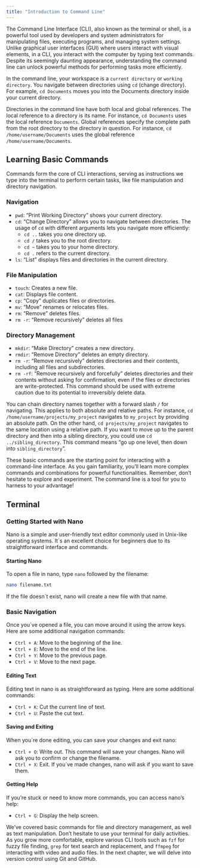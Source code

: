 ```yaml
---
title: "Introduction to Command Line"
---
```


The Command Line Interface (CLI), also known as the terminal or shell, is a powerful tool used by developers and system administrators for manipulating files, executing programs, and managing system settings. Unlike graphical user interfaces (GUI) where users interact with visual elements, in a CLI, you interact with the computer by typing text commands. Despite its seemingly daunting appearance, understanding the command line can unlock powerful methods for performing tasks more efficiently.

In the command line, your workspace is a `current directory` or `working directory`. You navigate between directories using `cd` (change directory). For example, `cd Documents` moves you into the Documents directory inside your current directory.

Directories in the command line have both local and global references. The local reference to a directory is its name. For instance, `cd Documents` uses the local reference `Documents`. Global references specify the complete path from the root directory to the directory in question. For instance, `cd /home/username/Documents` uses the global reference `/home/username/Documents`.

## Learning Basic Commands

Commands form the core of CLI interactions, serving as instructions we type into the terminal to perform certain tasks, like file manipulation and directory navigation.

### Navigation

- `pwd`: "Print Working Directory" shows your current directory.
- `cd`: "Change Directory" allows you to navigate between directories. The usage of `cd` with different arguments lets you navigate more efficiently:
   - `cd ..` takes you one directory up.
   - `cd /` takes you to the root directory.
   - `cd ~` takes you to your home directory.
   - `cd .` refers to the current directory.
- `ls`: "List" displays files and directories in the current directory.

### File Manipulation

- `touch`: Creates a new file.
- `cat`: Displays file content.
- `cp`: "Copy" duplicates files or directories.
- `mv`: "Move" renames or relocates files.
- `rm`: "Remove" deletes files.
- `rm -r`: "Remove recursively" deletes all files

### Directory Management

- `mkdir`: "Make Directory" creates a new directory.
- `rmdir`: "Remove Directory" deletes an empty directory.
- `rm -r`: "Remove recursively" deletes directories and their contents, including all files and subdirectories.
- `rm -rf`: "Remove recursively and forcefully" deletes directories and their contents without asking for confirmation, even if the files or directories are write-protected. This command should be used with extreme caution due to its potential to irreversibly delete data.

You can chain directory names together with a forward slash `/` for navigating. This applies to both absolute and relative paths. For instance, `cd /home/username/projects/my_project` navigates to `my_project` by providing an absolute path. On the other hand, `cd projects/my_project` navigates to the same location using a relative path. If you want to move up to the parent directory and then into a sibling directory, you could use `cd ../sibling_directory`. This command means "go up one level, then down into `sibling_directory`".

These basic commands are the starting point for interacting with a command-line interface. As you gain familiarity, you'll learn more complex commands and combinations for powerful functionalities. Remember, don't hesitate to explore and experiment. The command line is a tool for you to harness to your advantage!

## Terminal

### Getting Started with Nano

Nano is a simple and user-friendly text editor commonly used in Unix-like operating systems. It`s an excellent choice for beginners due to its straightforward interface and commands.

#### Starting Nano

To open a file in nano, type `nano` followed by the filename:

```bash
nano filename.txt
```

If the file doesn`t exist, nano will create a new file with that name.

### Basic Navigation

Once you`ve opened a file, you can move around it using the arrow keys. Here are some additional navigation commands:

- `Ctrl + A`: Move to the beginning of the line.
- `Ctrl + E`: Move to the end of the line.
- `Ctrl + Y`: Move to the previous page.
- `Ctrl + V`: Move to the next page.

#### Editing Text

Editing text in nano is as straightforward as typing. Here are some additional commands:

- `Ctrl + K`: Cut the current line of text.
- `Ctrl + U`: Paste the cut text.

#### Saving and Exiting

When you`re done editing, you can save your changes and exit nano:

- `Ctrl + O`: Write out. This command will save your changes. Nano will ask you to confirm or change the filename.
- `Ctrl + X`: Exit. If you`ve made changes, nano will ask if you want to save them.

#### Getting Help

If you're stuck or need to know more commands, you can access nano's help:

- `Ctrl + G`: Display the help screen.

We've covered basic commands for file and directory management, as well as text manipulation. Don't hesitate to use your terminal for daily activities. As you grow more comfortable, explore various CLI tools such as `fzf` for fuzzy file finding, `grep` for text search and replacement, and `ffmpeg` for interacting with video and audio files. In the next chapter, we will delve into version control using Git and GitHub.
